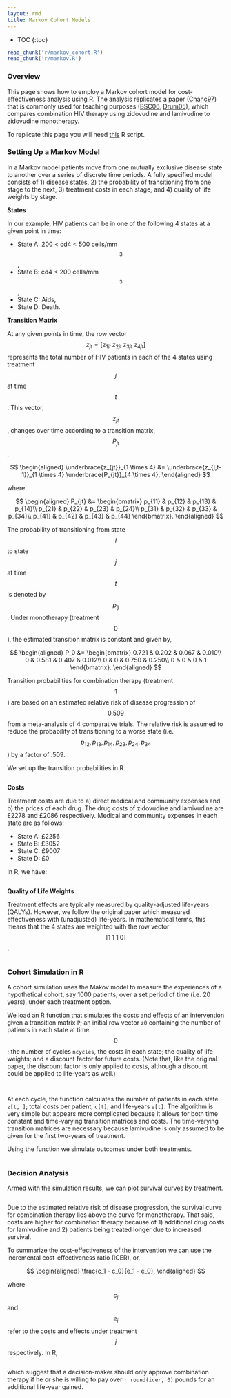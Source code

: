 ```yaml
---
layout: rmd
title: Markov Cohort Models
---
```

* TOC
{:toc}
```r
read_chunk('r/markov_cohort.R')
read_chunk('r/markov.R')
```

### Overview
This page shows how to employ a Markov cohort model for cost-effectiveness analysis using R. The analysis replicates a paper ([Chanc97](references.html#Chanc97)) that is commonly used for teaching purposes ([BSC06](references.html#BSC06), [Drum05](references.html#Drum05)), which compares combination HIV therapy using zidovudine and lamivudine to zidovudine monotherapy.

To replicate this page you will need [this](r/markov_cohort.R) R script. 

### Setting Up a Markov Model
In a Markov model patients move from one mutually exclusive disease state to another over a series of discrete time periods. A fully specified model consists of 1) disease states, 2) the probability of transitioning from one stage to the next, 3) treatment costs in each stage, and 4) quality of life weights by stage. 

**States**

In our example, HIV patients can be in one of the following 4 states at a given point in time:

* State A: 200 < cd4 < 500 cells/mm$$^3$$,
* State B: cd4 < 200 cells/mm$$^3$$,
* State C: Aids,
* State D: Death.

**Transition Matrix**

At any given points in time, the row vector $$z_{jt} = [z_{1jt}\; z_{2jt}\; z_{3jt}\; z_{4jt}]$$ represents the total number of HIV patients in each of the 4 states using treatment $$j$$ at time $$t$$. This vector, $$z_{jt}$$, changes over time according to a transition matrix, $$P_{jt}$$,

$$
\begin{aligned}
\underbrace{z_{jt}}_{1 \times 4} &= \underbrace{z_{j,t-1}}_{1 \times 4} \underbrace{P_{jt}}_{4 \times 4},
\end{aligned}
$$

where

$$
\begin{aligned}
P_{jt} &=
\begin{bmatrix}
p_{11} & p_{12} & p_{13} & p_{14}\\
p_{21} & p_{22} & p_{23} & p_{24}\\
p_{31} & p_{32} & p_{33} & p_{34}\\
p_{41} & p_{42} & p_{43} & p_{44}
\end{bmatrix}.
\end{aligned}
$$

The probability of transitioning from state $$i$$ to state $$j$$ at time $$t$$ is denoted by $$p_{ij}$$. Under monotherapy (treatment $$0$$), the estimated transition matrix is constant and given by,

$$
\begin{aligned}
P_0 &=
\begin{bmatrix}
0.721 & 0.202 & 0.067 & 0.010\\
0 & 0.581 & 0.407 & 0.012\\
0 & 0 & 0.750 & 0.250\\
0 & 0 & 0 & 1
\end{bmatrix}.
\end{aligned}
$$

Transition probabilities for combination therapy (treatment $$1$$) are based on an estimated relative risk of disease progression of $$0.509$$ from a meta-analysis of 4 comparative trials. The relative risk is assumed to reduce the probability of transitioning to a worse state (i.e. $$p_{12}, p_{13}, p_{14}, p_{23}, p_{24}, p_{34}$$) by a factor of .509.

We set up the transition probabilities in R.

```r
```

**Costs**

Treatment costs are due to a) direct medical and community expenses and b) the prices of each drug. The drug costs of zidovudine and lamivudine are &pound;2278 and &pound;2086 respectively. Medical and community expenses in each state are as follows:

* State A: &pound;2256
* State B: &pound;3052
* State C: &pound;9007
* State D: &pound;0

In R, we have:

```r
```


**Quality of Life Weights**

Treatment effects are typically measured by quality-adjusted life-years (QALYs). However, we follow the original paper which measured effectiveness with (unadjusted) life-years. In mathematical terms, this means that the 4 states are weighted with the row vector $$[1\; 1\; 1\; 0]$$. 
```r
```
### Cohort Simulation in R
A cohort simulation uses the Makov model to measure the experiences of a hypothetical cohort, say 1000 patients, over a set period of time (i.e. 20 years), under each treatment option. 

We load an R function that simulates the costs and effects of an intervention given a transition matrix ```P```; an initial row vector ```z0``` containing the number of patients in each state at time $$0$$; the number of cycles ```ncycles```, the costs in each state; the quality of life weights; and a discount factor for future costs. (Note that, like the original paper, the discount factor is only applied to costs, although a discount could be applied to life-years as well.) 

```r
```

```r
```
At each cycle, the function calculates the number of patients in each state ```z[t, ]```; total costs per patient, ```c[t]```; and life-years ```e[t]```. The algorithm is very simple but appears more complicated because it allows for both time constant and time-varying transition matrices and costs. The time-varying transition matrices are necessary because lamivudine is only assumed to be given for the first two-years of treatment. 

Using the function we simulate outcomes under both treatments.
```r
```

### Decision Analysis
Armed with the simulation results, we can plot survival curves by treatment.
```r
```
Due to the estimated relative risk of disease progression, the survival curve for combination therapy lies above the curve for monotherapy. That said, costs are higher for combination therapy because of 1) additional drug costs for lamivudine and 2) patients being treated longer due to increased survival.

To summarize the cost-effectiveness of the intervention we can use the incremental cost-effectiveness ratio (ICER), or,

$$
\begin{aligned}
\frac{c_1 - c_0}{e_1 - e_0},
\end{aligned}
$$

where $$c_j$$ and $$e_j$$ refer to the costs and effects under treatment $$j$$ respectively. In R,
```r
```
which suggest that a decision-maker should only approve combination therapy if he or she is willing to pay over ```r round(icer, 0)``` pounds for an additional life-year gained.
